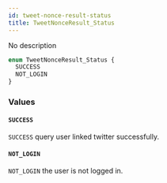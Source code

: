 ```yaml
---
id: tweet-nonce-result-status
title: TweetNonceResult_Status
---
```



No description

```graphql
enum TweetNonceResult_Status {
  SUCCESS
  NOT_LOGIN
}
```


### Values

#### `SUCCESS` 

`SUCCESS` query user linked twitter successfully.


#### `NOT_LOGIN` 

`NOT_LOGIN` the user is not logged in.




